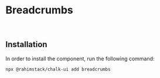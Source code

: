 
<Meta of={Stories} name="README"/>

# Breadcrumbs

<br/>

## Installation

In order to install the component, run the following command:

```shell
npx @rahimstack/chalk-ui add breadcrumbs
```
